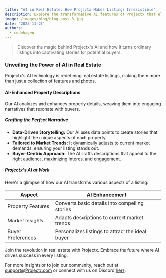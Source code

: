 ```yaml
---
title: "AI in Real Estate: How Projectx Makes Listings Irresistible"
description: Explore the transformative AI features of Projectx that elevate real estate listings to new heights.
image: /images/blog/blog-post-3.jpg
date: "2023-11-23"
authors:
  - codehagen
---
```


> Discover the magic behind Projectx's AI and how it turns ordinary listings
> into captivating stories for potential buyers.

### Unveiling the Power of AI in Real Estate

Projectx's AI technology is redefining real estate listings, making them more than just a collection of features and photos.

#### AI-Enhanced Property Descriptions

Our AI analyzes and enhances property details, weaving them into engaging narratives that resonate with buyers.

##### Crafting the Perfect Narrative

- **Data-Driven Storytelling:** Our AI uses data points to create stories that highlight the unique aspects of each property.
- **Tailored to Market Trends:** It dynamically adjusts to current market demands, ensuring your listing stands out.
- **Buyer-Centric Approach:** The AI crafts descriptions that appeal to the right audience, maximizing interest and engagement.

##### Projectx's AI at Work

Here's a glimpse of how our AI transforms various aspects of a listing:

| Aspect            | AI Enhancement                                   |
| ----------------- | ------------------------------------------------ |
| Property Features | Converts basic details into compelling stories   |
| Market Insights   | Adapts descriptions to current market trends     |
| Buyer Preferences | Personalizes listings to attract the ideal buyer |

Join the revolution in real estate with Projectx. Embrace the future where AI drives success in every listing.

For more insights or to join our community, reach out at [support@Projectx.com](mailto:support@Projectx.com) or connect with us on Discord [here](https://discord.gg/wadg6fNX).
